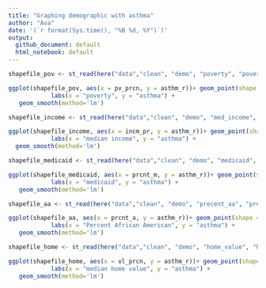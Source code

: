 ```yaml
---
title: "Graphing demographic with asthma"
author: "Ava"
date: '(`r format(Sys.time(), "%B %d, %Y")`)'
output: 
  github_document: default
  html_notebook: default 
---
```





```r
shapefile_pov <- st_read(here("data","clean", "demo", "poverty", "poverty.shp"), stringsAsFactors = FALSE)
```

```r
ggplot(shapefile_pov, aes(x = pv_prcn, y = asthm_r))+ geom_point(shape = 21)+
            labs(x = "poverty", y = "asthma") +
   geom_smooth(method='lm')
```
```r
shapefile_income <- st_read(here("data","clean", "demo", "med_income", "med_income.shp"), stringsAsFactors = FALSE)
```


```r
ggplot(shapefile_income, aes(x = incm_pr, y = asthm_r))+ geom_point(shape = 21)+
            labs(x = "median income", y = "asthma") +
  geom_smooth(method='lm')
```

```r
shapefile_medicaid <- st_read(here("data","clean", "demo", "medicaid", "medicaid.shp"), stringsAsFactors = FALSE)
```
```r
ggplot(shapefile_medicaid, aes(x = prcnt_m, y = asthm_r))+ geom_point(shape = 21)+
            labs(x = "medicaid", y = "asthma") +
   geom_smooth(method='lm')
```


```r
shapefile_aa <- st_read(here("data","clean", "demo", "precent_aa", "precent_aa.shp"), stringsAsFactors = FALSE)
```

```r
ggplot(shapefile_aa, aes(x = prcnt_a, y = asthm_r))+ geom_point(shape = 21)+
            labs(x = "Percent African American", y = "asthma") +
   geom_smooth(method='lm')
```

```r
shapefile_home <- st_read(here("data","clean", "demo", "home_value", "home_value.shp"), stringsAsFactors = FALSE)
```
```r
ggplot(shapefile_home, aes(x = vl_prcn, y = asthm_r))+ geom_point(shape = 21)+
            labs(x = "median home value", y = "asthma") +
   geom_smooth(method='lm')
```


